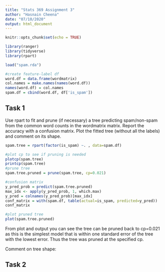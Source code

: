 ```yaml
---
title: "Stats 369 Assignment 3"
author: "Hasnain Cheena"
date: "07/10/2020"
output: html_document
---
```


```r
knitr::opts_chunk$set(echo = TRUE)

library(ranger)
library(tidyverse)
library(rpart)
```

```r
load("spam.rda")

#create feature-label df
word.df = data.frame(wordmatrix)
col.names = make.names(names(word.df))
names(word.df) = col.names
spam.df = cbind(word.df, df['is_spam'])
```

## Task 1
Use rpart to fit and prune (if necessary) a tree predicting spam/non-spam from the common word counts in the wordmatrix matrix. Report the accuracy with a confusion matrix. Plot the fitted tree (without all the labels) and comment on its shape.

```r
spam.tree = rpart(factor(is_spam) ~. , data=spam.df)

#plot cp to see if pruning is needed
plotcp(spam.tree)
printcp(spam.tree)
#prune tree
spam.tree.pruned = prune(spam.tree, cp=0.021)

#confusion matrix
y_pred_prob = predict(spam.tree.pruned)
max_idx <- apply(y_pred_prob, 1, which.max)
y_pred = colnames(y_pred_prob)[max_idx]
conf_matrix = with(spam.df, table(actual=is_spam, predicted=y_pred))
conf_matrix

#plot pruned tree
plot(spam.tree.pruned)

```
From plot and output you can see the tree can be pruned back to cp=0.021 as this is the simplest model that is within one standard error of the tree with the lowest error. Thus the tree was pruned at the specified cp. 

Comment on tree shape: 

## Task 2
